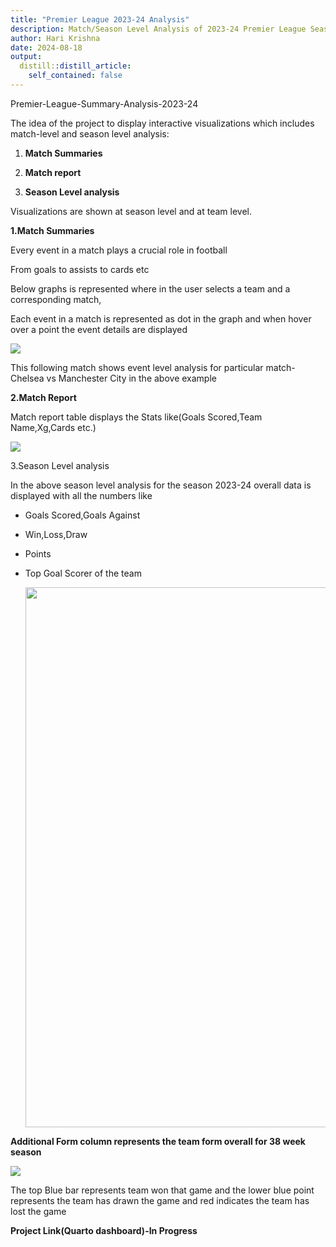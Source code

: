 ```yaml
---
title: "Premier League 2023-24 Analysis"
description: Match/Season Level Analysis of 2023-24 Premier League Season
author: Hari Krishna
date: 2024-08-18
output:
  distill::distill_article:
    self_contained: false
---
```


Premier-League-Summary-Analysis-2023-24

The idea of the project to display interactive visualizations which includes match-level and season level analysis:

1.  **Match Summaries**

2.  **Match report**

3.  **Season Level analysis**

Visualizations are shown at season level and at team level.

**1.Match Summaries**

Every event in a match plays a crucial role in football

From goals to assists to cards etc

Below graphs is represented where in the user selects a team and a corresponding match,

Each event in a match is represented as dot in the graph and when hover over a point the event details are displayed

![](images/newplot (2).png)

This following match shows event level analysis for particular match-Chelsea vs Manchester City in the above example

**2.Match Report**

Match report table displays the Stats like(Goals Scored,Team Name,Xg,Cards etc.)

![](images/Capture-123.PNG)

3.Season Level analysis

In the above season level analysis for the season 2023-24 overall data is displayed with all the numbers like

-   Goals Scored,Goals Against

-   Win,Loss,Draw

-   Points

-   Top Goal Scorer of the team

    ![](images/Capture-4321.PNG){width="864"}

**Additional Form column represents the team form overall for 38 week season**

![](images/Capture-5321.PNG)

The top Blue bar represents team won that game and the lower blue point represents the team has drawn the game and red indicates the team has lost the game

**Project Link(Quarto dashboard)-In Progress**
